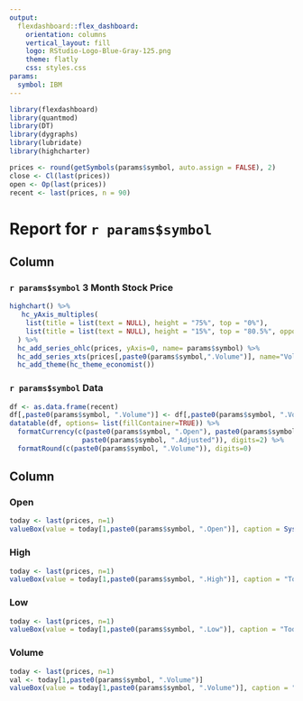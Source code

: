 ```yaml
---
output: 
  flexdashboard::flex_dashboard:
    orientation: columns
    vertical_layout: fill
    logo: RStudio-Logo-Blue-Gray-125.png
    theme: flatly
    css: styles.css
params: 
  symbol: IBM
---
```


```r
library(flexdashboard)
library(quantmod)
library(DT)
library(dygraphs)
library(lubridate)
library(highcharter)

prices <- round(getSymbols(params$symbol, auto.assign = FALSE), 2)
close <- Cl(last(prices))
open <- Op(last(prices))
recent <- last(prices, n = 90)
```

Report for `r params$symbol`
==============================

Column {data-width=650, .tabset}
-----------------------------------------------------------------------

### `r params$symbol` 3 Month Stock Price

```r
highchart() %>% 
   hc_yAxis_multiples(
    list(title = list(text = NULL), height = "75%", top = "0%"),
    list(title = list(text = NULL), height = "15%", top = "80.5%", opposite = TRUE)
  ) %>%
  hc_add_series_ohlc(prices, yAxis=0, name= params$symbol) %>% 
  hc_add_series_xts(prices[,paste0(params$symbol,".Volume")], name="Volume", type="column", yAxis=1) %>% 
  hc_add_theme(hc_theme_economist())
```

### `r params$symbol` Data

```r
df <- as.data.frame(recent)
df[,paste0(params$symbol, ".Volume")] <- df[,paste0(params$symbol, ".Volume")]/1000000 
datatable(df, options= list(fillContainer=TRUE)) %>% 
  formatCurrency(c(paste0(params$symbol, ".Open"), paste0(params$symbol, ".High"), paste0(params$symbol, ".Low"), paste0(params$symbol,".Close"),
                  paste0(params$symbol, ".Adjusted")), digits=2) %>% 
  formatRound(c(paste0(params$symbol, ".Volume")), digits=0)
```



Column {data-width=350}
-----------------------------------------------------------------------


### Open

```r
today <- last(prices, n=1)
valueBox(value = today[1,paste0(params$symbol, ".Open")], caption = Sys.Date(), icon = "fa-money", color = "primary")
```

### High

```r
today <- last(prices, n=1)
valueBox(value = today[1,paste0(params$symbol, ".High")], caption = "Today's High", icon = "fa-arrow-up", color = "success")
```

### Low

```r
today <- last(prices, n=1)
valueBox(value = today[1,paste0(params$symbol, ".Low")], caption = "Today's Low", icon = "fa-arrow-down", color = "danger")
```


### Volume

```r
today <- last(prices, n=1)
val <- today[1,paste0(params$symbol, ".Volume")]
valueBox(value = today[1,paste0(params$symbol, ".Volume")], caption = "Today's Volume", icon = "fa-line-chart", color = "info")
```


